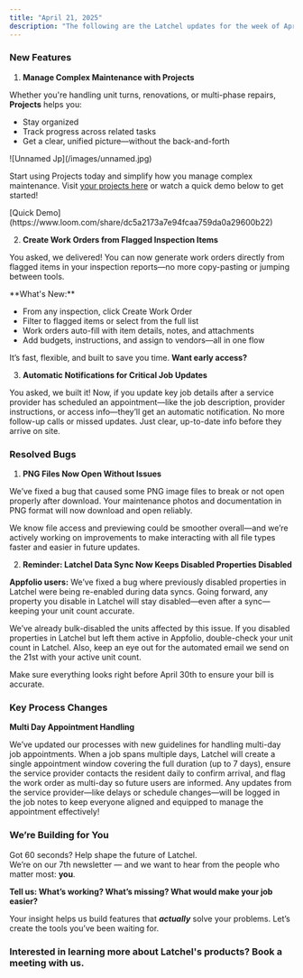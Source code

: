 ```yaml
---
title: "April 21, 2025"
description: "The following are the Latchel updates for the week of April 21, 2025."
---
```


### **New Features**

1. **Manage Complex Maintenance with Projects**

Whether you're handling unit turns, renovations, or multi-phase repairs, **Projects** helps you:

- Stay organized
- Track progress across related tasks
- Get a clear, unified picture—without the back-and-forth

<Frame>
  ![Unnamed Jp](/images/unnamed.jpg)
</Frame>

Start using Projects today and simplify how you manage complex maintenance. Visit [your projects here](https://app.latchel.com/admin/projects) or watch a quick demo below to get started\!

<Card title="Managing Latchel Projects" icon="diagram-project" iconType="duotone" color="#ff9b8a" href="/s/topic/0TO5e000000h9wqGAA/Managing-Latchel-Maintenance-Projects">
  [Quick Demo](https://www.loom.com/share/dc5a2173a7e94fcaa759da0a29600b22)
</Card>

2. **Create Work Orders from Flagged Inspection Items**

You asked, we delivered\! You can now generate work orders directly from flagged items in your inspection reports—no more copy-pasting or jumping between tools.

<Check>
  **What's New:**

  - From any inspection, click Create Work Order
  - Filter to flagged items or select from the full list
  - Work orders auto-fill with item details, notes, and attachments
  - Add budgets, instructions, and assign to vendors—all in one flow
</Check>

It’s fast, flexible, and built to save you time. **Want early access?**

<CardGroup cols={2}>
  <Card title="Sign up to have Inspections enabled today!" icon="file-pen" iconType="duotone" color="#ff9b8a" horizontal href="https://latchel.typeform.com/to/kOnrkZ3s">
    
  </Card>
</CardGroup>

3. **Automatic Notifications for Critical Job Updates**

You asked, we built it\! Now, if you update key job details after a service provider has scheduled an appointment—like the job description, provider instructions, or access info—they’ll get an automatic notification. No more follow-up calls or missed updates. Just clear, up-to-date info before they arrive on site.

### **Resolved Bugs**

1. **PNG Files Now Open Without Issues**

We’ve fixed a bug that caused some PNG image files to break or not open properly after download. Your maintenance photos and documentation in PNG format will now download and open reliably.

We know file access and previewing could be smoother overall—and we’re actively working on improvements to make interacting with all file types faster and easier in future updates.

2. **Reminder: Latchel Data Sync Now Keeps Disabled Properties Disabled**

**Appfolio users:** We’ve fixed a bug where previously disabled properties in Latchel were being re-enabled during data syncs. Going forward, any property you disable in Latchel will stay disabled—even after a sync—keeping your unit count accurate.

We’ve already bulk-disabled the units affected by this issue. If you disabled properties in Latchel but left them active in Appfolio, double-check your unit count in Latchel. Also, keep an eye out for the automated email we send on the 21st with your active unit count.

Make sure everything looks right before April 30th to ensure your bill is accurate.

### **Key Process Changes**

**Multi Day Appointment Handling**

We’ve updated our processes with new guidelines for handling multi-day job appointments. When a job spans multiple days, Latchel will create a single appointment window covering the full duration (up to 7 days), ensure the service provider contacts the resident daily to confirm arrival, and flag the work order as multi-day so future users are informed. Any updates from the service provider—like delays or schedule changes—will be logged in the job notes to keep everyone aligned and equipped to manage the appointment effectively\!

### **We’re Building for You**

Got 60 seconds? Help shape the future of Latchel.\
We’re on our 7th newsletter — and we want to hear from the people who matter most: **you**.

**Tell us: What’s working? What’s missing? What would make your job easier?**

<CardGroup cols={2}>
  <Card title="Share your feedback here — it’s quick and impactful." icon="message-pen" iconType="duotone" color="#ff9b8a" horizontal href="https://forms.gle/fndzwWLczhkWjBQc8">
    
  </Card>
</CardGroup>

Your insight helps us build features that **_actually_** solve your problems. Let’s create the tools you’ve been waiting for.

### **Interested in learning more about Latchel's products? Book a meeting with us.**

<CardGroup cols={2}>
  <Card title="Get a Demo" icon="comments-question-check" iconType="duotone" color="#ff9b8a" horizontal href="https://latchel.com/demo-request-releases/">
    
  </Card>
</CardGroup>